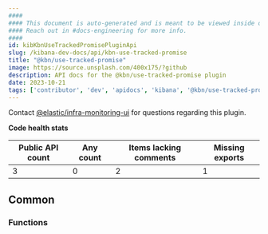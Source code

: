 ```yaml
---
####
#### This document is auto-generated and is meant to be viewed inside our experimental, new docs system.
#### Reach out in #docs-engineering for more info.
####
id: kibKbnUseTrackedPromisePluginApi
slug: /kibana-dev-docs/api/kbn-use-tracked-promise
title: "@kbn/use-tracked-promise"
image: https://source.unsplash.com/400x175/?github
description: API docs for the @kbn/use-tracked-promise plugin
date: 2023-10-21
tags: ['contributor', 'dev', 'apidocs', 'kibana', '@kbn/use-tracked-promise']
---
```




Contact [@elastic/infra-monitoring-ui](https://github.com/orgs/elastic/teams/infra-monitoring-ui) for questions regarding this plugin.

**Code health stats**

| Public API count  | Any count | Items lacking comments | Missing exports |
|-------------------|-----------|------------------------|-----------------|
| 3 | 0 | 2 | 1 |

## Common

### Functions
<DocDefinitionList data={kbnUseTrackedPromiseObj.common.functions}/>

